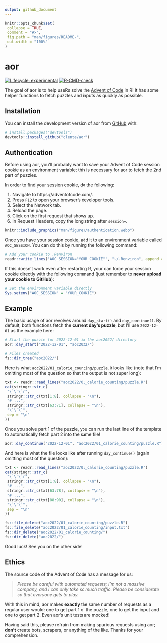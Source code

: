 ```yaml
---
output: github_document
---
```


<!-- README.md is generated from README.Rmd. Please edit that file -->

```r
knitr::opts_chunk$set(
 collapse = TRUE,
 comment = "#>",
 fig.path = "man/figures/README-",
 out.width = "100%"
)
```

# aor

<!-- badges: start -->
[![Lifecycle: experimental](https://img.shields.io/badge/lifecycle-experimental-orange.svg)](https://lifecycle.r-lib.org/articles/stages.html#experimental)
[![R-CMD-check](https://github.com/clente/aor/actions/workflows/R-CMD-check.yaml/badge.svg)](https://github.com/clente/aor/actions/workflows/R-CMD-check.yaml)
<!-- badges: end -->

The goal of aor is to help useRs solve the [Advent of
Code](https://adventofcode.com/) in R! It has some helper functions to fetch
puzzles and inputs as quickly as possible.

## Installation

You can install the development version of aor from [GitHub](https://github.com/) with:

``` r
# install.packages("devtools")
devtools::install_github("clente/aor")
```

## Authentication

Before using aor, you'll probably want to save your Advent of Code session
cookie as an environment variable; this is necessary for aor to fetch the 2nd
part of puzzles.

In order to find your session cookie, do the following:

1. Navigate to https://adventofcode.com/.
2. Press `F12` to open your browser's developer tools.
3. Select the Network tab.
4. Reload the page.
5. Click on the first request that shows up.
6. In Request Headers, copy the long string after `session=`.

```r
knitr::include_graphics("man/figures/authentication.webp")
```

Once you have your session cookie, add it to an environment variable called
`AOC_SESSION`. You can do this by running the following command:

```r
# Add your cookie to .Renviron
readr::write_lines('AOC_SESSION="YOUR_COOKIE"', "~/.Renviron", append = TRUE)
```

If this doesn't work even after restarting R, your can force your session cookie
directly with the following command (just remember to **never upload your cookie
to GitHub**):

```r
# Set the environment variable directly
Sys.setenv("AOC_SESSION" = "YOUR_COOKIE")
```

## Example

The basic usage of aor revolves around `day_start()` and `day_continue()`. By
default, both functions fetch the **current day's puzzle**, but I'll use
`2022-12-01` as the example here:

```r
# Start the puzzle for 2022-12-01 in the aoc2022/ directory
aor::day_start("2022-12-01", "aoc2022/")

# Files created
fs::dir_tree("aoc2022/")
```

Here is what `aoc2022/01_calorie_counting/puzzle.R` looks like (note that I'm
omitting most of the question so that the output is not super long):

```r
txt <- readr::read_lines("aoc2022/01_calorie_counting/puzzle.R")
cat(stringr::str_c(
 "\`\`\`r",
 stringr::str_c(txt[1:8], collapse = "\n"),
 "# ...",
 stringr::str_c(txt[63:71], collapse = "\n"),
 "\`\`\`",
 sep = "\n"
))
```

Once you solve part 1 of the puzzle, you can run the last line of the template
to automatically fetch part 2 into the same file!

```r
aor::day_continue("2022-12-01", "aoc2022/01_calorie_counting/puzzle.R")
```

And here is what the file looks like after running `day_continue()` (again
omitting most of the question):

```r
txt <- readr::read_lines("aoc2022/01_calorie_counting/puzzle.R")
cat(stringr::str_c(
 "\`\`\`r",
 stringr::str_c(txt[1:8], collapse = "\n"),
 "# ...",
 stringr::str_c(txt[63:78], collapse = "\n"),
 "# ...",
 stringr::str_c(txt[88:90], collapse = "\n"),
 "\`\`\`",
 sep = "\n"
))
```

```r
fs::file_delete("aoc2022/01_calorie_counting/puzzle.R")
fs::file_delete("aoc2022/01_calorie_counting/input.txt")
fs::dir_delete("aoc2022/01_calorie_counting/")
fs::dir_delete("aoc2022/")
```

Good luck! See you on the other side!

## Ethics

The source code of the Advent of Code has a message for us:

> _Please be careful with automated requests; I'm not a massive company, and I
> can only take so much traffic. Please be considerate so that everyone gets to
> play._

With this in mind, aor makes **exactly** the same number of requests as a
regular user would: one to get part 1 of the puzzle, one to get the input and
one to get part 2. Even aor's unit tests are mocked!

Having said this, please refrain from making spurious requests using aor;
**don't** create bots, scrapers, or anything of the like. Thanks for your
comprehension.
